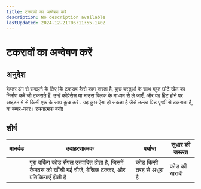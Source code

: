 ```yaml
---
title: टकरावों का अन्वेषण करें
description: No description available
lastUpdated: 2024-12-21T06:11:55.140Z
---
```


# टकरावों का अन्वेषण करें

## अनुदेश

बेहतर ढंग से समझने के लिए कि टकराव कैसे काम करता है, कुछ वस्तुओं के साथ बहुत छोटे खेल का निर्माण करें जो टकराते हैं. उन्हें कीप्रेसेस या माउस क्लिक के माध्यम से ले जाएँ, और यह हिट होने पर आइटम में से किसी एक के साथ कुछ करें . यह कुछ ऐसा हो सकता है जैसे उल्का पिंड पृथ्वी से टकराता है, या बम्पर-कार। रचनात्मक बनो!

## शीर्ष

| मानदंड | उदाहरणात्मक                                                                                                     | पर्याप्त                 | सुधार की जरूरत |
| ------ | --------------------------------------------------------------------------------------------------------------- | ------------------------ | -------------- |
|        | पूरा वर्किंग कोड सैंपल उत्पादित होता है, जिसमें कैनवस को खींची गई चीजें, बेसिक टक्कर, और प्रतिक्रियाएँ होती हैं | कोड किसी तरह से अधूरा है | कोड की खराबी   |

